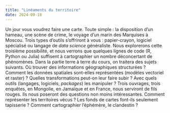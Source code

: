 ```yaml
---
title: "Linéaments du territoire"
date: 2024-09-18
---
```


Un jour vous voudrez faire une carte. Toute simple : la disposition d'un hameau, une scène de crime, le voyage d'un marin des Marquises à Moscou. Trois types d'outils s'offriront à vous : papier-crayon, logiciel spécialisé ou langage de *data science* généraliste. Nous explorerons cette troisième possibilité, et nous verrons que quelques lignes de code (R, Python ou Julia) suffisent à cartographier un nombre déconcertant de phénomènes. Dans la partie terre à terre du cours, on traitera des sujets suivants. Où trouver des informations géographiques structurées ? Comment les données spatiales sont-elles représentées (modèles vectoriel et raster) ? Quelles transformations peut-on leur faire subir ? Avec quels outils (langages, logiciels, *packages*) les manipuler ? Trois ouvrages, trois enquêtes, en Mongolie, en Jamaïque et en France, nous serviront de fils rouges. Ils nous poseront des questions non moins intéressantes. Comment représenter les territoires vécus ? Les fonds de cartes font-ils seulement tapisserie ? Comment cartographier l'éphémère, le clandestin ?